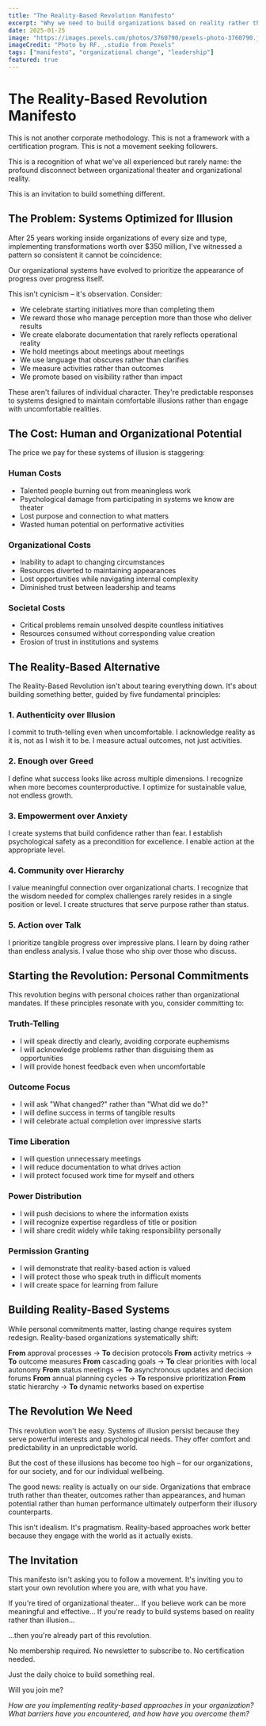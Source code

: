 ```yaml
---
title: "The Reality-Based Revolution Manifesto"
excerpt: "Why we need to build organizations based on reality rather than illusion, and how to start."
date: 2025-01-25
image: "https://images.pexels.com/photos/3760790/pexels-photo-3760790.jpeg"
imageCredit: "Photo by RF._.studio from Pexels"
tags: ["manifesto", "organizational change", "leadership"]
featured: true
---
```


# The Reality-Based Revolution Manifesto

This is not another corporate methodology.
This is not a framework with a certification program.
This is not a movement seeking followers.

This is a recognition of what we've all experienced but rarely name: the profound disconnect between organizational theater and organizational reality.

This is an invitation to build something different.

## The Problem: Systems Optimized for Illusion

After 25 years working inside organizations of every size and type, implementing transformations worth over $350 million, I've witnessed a pattern so consistent it cannot be coincidence:

Our organizational systems have evolved to prioritize the appearance of progress over progress itself.

This isn't cynicism – it's observation. Consider:

- We celebrate starting initiatives more than completing them
- We reward those who manage perception more than those who deliver results
- We create elaborate documentation that rarely reflects operational reality
- We hold meetings about meetings about meetings
- We use language that obscures rather than clarifies
- We measure activities rather than outcomes
- We promote based on visibility rather than impact

These aren't failures of individual character. They're predictable responses to systems designed to maintain comfortable illusions rather than engage with uncomfortable realities.

## The Cost: Human and Organizational Potential

The price we pay for these systems of illusion is staggering:

### Human Costs
- Talented people burning out from meaningless work
- Psychological damage from participating in systems we know are theater
- Lost purpose and connection to what matters
- Wasted human potential on performative activities

### Organizational Costs
- Inability to adapt to changing circumstances
- Resources diverted to maintaining appearances
- Lost opportunities while navigating internal complexity
- Diminished trust between leadership and teams

### Societal Costs
- Critical problems remain unsolved despite countless initiatives
- Resources consumed without corresponding value creation
- Erosion of trust in institutions and systems

## The Reality-Based Alternative

The Reality-Based Revolution isn't about tearing everything down. It's about building something better, guided by five fundamental principles:

### 1. Authenticity over Illusion
I commit to truth-telling even when uncomfortable. I acknowledge reality as it is, not as I wish it to be. I measure actual outcomes, not just activities.

### 2. Enough over Greed
I define what success looks like across multiple dimensions. I recognize when more becomes counterproductive. I optimize for sustainable value, not endless growth.

### 3. Empowerment over Anxiety
I create systems that build confidence rather than fear. I establish psychological safety as a precondition for excellence. I enable action at the appropriate level.

### 4. Community over Hierarchy
I value meaningful connection over organizational charts. I recognize that the wisdom needed for complex challenges rarely resides in a single position or level. I create structures that serve purpose rather than status.

### 5. Action over Talk
I prioritize tangible progress over impressive plans. I learn by doing rather than endless analysis. I value those who ship over those who discuss.

## Starting the Revolution: Personal Commitments

This revolution begins with personal choices rather than organizational mandates. If these principles resonate with you, consider committing to:

### Truth-Telling
- I will speak directly and clearly, avoiding corporate euphemisms
- I will acknowledge problems rather than disguising them as opportunities
- I will provide honest feedback even when uncomfortable

### Outcome Focus
- I will ask "What changed?" rather than "What did we do?"
- I will define success in terms of tangible results
- I will celebrate actual completion over impressive starts

### Time Liberation
- I will question unnecessary meetings
- I will reduce documentation to what drives action
- I will protect focused work time for myself and others

### Power Distribution
- I will push decisions to where the information exists
- I will recognize expertise regardless of title or position
- I will share credit widely while taking responsibility personally

### Permission Granting
- I will demonstrate that reality-based action is valued
- I will protect those who speak truth in difficult moments
- I will create space for learning from failure

## Building Reality-Based Systems

While personal commitments matter, lasting change requires system redesign. Reality-based organizations systematically shift:

**From** approval processes → **To** decision protocols
**From** activity metrics → **To** outcome measures
**From** cascading goals → **To** clear priorities with local autonomy
**From** status meetings → **To** asynchronous updates and decision forums
**From** annual planning cycles → **To** responsive prioritization
**From** static hierarchy → **To** dynamic networks based on expertise

## The Revolution We Need

This revolution won't be easy. Systems of illusion persist because they serve powerful interests and psychological needs. They offer comfort and predictability in an unpredictable world.

But the cost of these illusions has become too high – for our organizations, for our society, and for our individual wellbeing.

The good news: reality is actually on our side. Organizations that embrace truth rather than theater, outcomes rather than appearances, and human potential rather than human performance ultimately outperform their illusory counterparts.

This isn't idealism. It's pragmatism. Reality-based approaches work better because they engage with the world as it actually exists.

## The Invitation

This manifesto isn't asking you to follow a movement. It's inviting you to start your own revolution where you are, with what you have.

If you're tired of organizational theater...
If you believe work can be more meaningful and effective...
If you're ready to build systems based on reality rather than illusion...

...then you're already part of this revolution.

No membership required. No newsletter to subscribe to. No certification needed.

Just the daily choice to build something real.

Will you join me?

*How are you implementing reality-based approaches in your organization? What barriers have you encountered, and how have you overcome them?*

